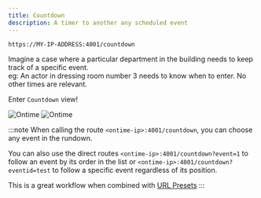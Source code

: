 ```yaml
---
title: Countdown
description: A timer to another any scheduled event
---
```



```bash title="Countdown"
https://MY-IP-ADDRESS:4001/countdown           
```

Imagine a case where a particular department in the building needs to keep track of a specific event.  \
eg: An actor in dressing room number 3 needs to know when to enter. No other times are relevant.

Enter `Countdown` view!

![Ontime](../../../assets/screenshots/views/countdown-1.png)
![Ontime](../../../assets/screenshots/views/countdown-2.png)

:::note
When calling the route `<ontime-ip>:4001/countdown`, you can choose any event in the rundown.

You can also use the direct routes `<ontime-ip>:4001/countdown?event=1` to follow an event by its order in the list or `<ontime-ip>:4001/countdown?eventid=test` to follow a specific event regardless of its position.

This is a great workflow when combined with [URL Presets](/features/url-presets)
:::
